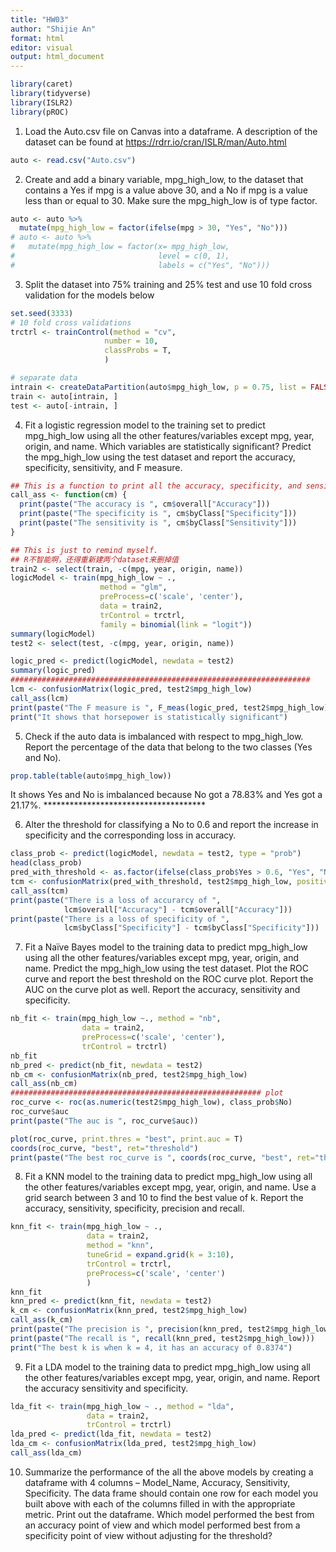 ```yaml
---
title: "HW03"
author: "Shijie An"
format: html
editor: visual
output: html_document
---
```


```r
library(caret)
library(tidyverse)
library(ISLR2)
library(pROC)
```

1.  Load the Auto.csv file on Canvas into a dataframe. A description of the dataset can be found at [[https://rdrr.io/cran/ISLR/man/Auto.html]{.underline}](https://rdrr.io/cran/ISLR/man/Auto.html)

```r
auto <- read.csv("Auto.csv")
```

2.  Create and add a binary variable, mpg_high_low, to the dataset that contains a Yes if mpg is a value above 30, and a No if mpg is a value less than or equal to 30. Make sure the mpg_high_low is of type factor.

```r
auto <- auto %>%
  mutate(mpg_high_low = factor(ifelse(mpg > 30, "Yes", "No")))
# auto <- auto %>%
#   mutate(mpg_high_low = factor(x= mpg_high_low, 
#                                level = c(0, 1), 
#                                labels = c("Yes", "No")))
```

3.  Split the dataset into 75% training and 25% test and use 10 fold cross validation for the models below

```r
set.seed(3333)
# 10 fold cross validations 
trctrl <- trainControl(method = "cv",
                     number = 10,
                     classProbs = T,
                     )

# separate data
intrain <- createDataPartition(auto$mpg_high_low, p = 0.75, list = FALSE)
train <- auto[intrain, ]
test <- auto[-intrain, ]

```

4.  Fit a logistic regression model to the training set to predict mpg_high_low using all the other features/variables except mpg, year, origin, and name. Which variables are statistically significant? Predict the mpg_high_low using the test dataset and report the accuracy, specificity, sensitivity, and F measure.
```r
## This is a function to print all the accuracy, specificity, and sensitivity. 
call_ass <- function(cm) {
  print(paste("The accuracy is ", cm$overall["Accuracy"]))
  print(paste("The specificity is ", cm$byClass["Specificity"]))
  print(paste("The sensitivity is ", cm$byClass["Sensitivity"]))
}
```

```r
## This is just to remind myself. 
## R不智能啊，还得重新建两个dataset来删掉值
train2 <- select(train, -c(mpg, year, origin, name))
logicModel <- train(mpg_high_low ~ .,
                    method = "glm", 
                    preProcess=c('scale', 'center'),
                    data = train2, 
                    trControl = trctrl, 
                    family = binomial(link = "logit"))
summary(logicModel)
test2 <- select(test, -c(mpg, year, origin, name))

logic_pred <- predict(logicModel, newdata = test2)
summary(logic_pred)
###################################################################
lcm <- confusionMatrix(logic_pred, test2$mpg_high_low)
call_ass(lcm)
print(paste("The F measure is ", F_meas(logic_pred, test2$mpg_high_low))) 
print("It shows that horsepower is statistically significant")
```



5.  Check if the auto data is imbalanced with respect to mpg_high_low. Report the percentage of the data that belong to the two classes (Yes and No).

```r
prop.table(table(auto$mpg_high_low))

```

It shows Yes and No is imbalanced because No got a 78.83% and Yes got a 21.17%.
*************************************

6.  Alter the threshold for classifying a No to 0.6 and report the increase in specificity and the corresponding loss in accuracy.

```r
class_prob <- predict(logicModel, newdata = test2, type = "prob")
head(class_prob)
pred_with_threshold <- as.factor(ifelse(class_prob$Yes > 0.6, "Yes", "No"))
tcm <- confusionMatrix(pred_with_threshold, test2$mpg_high_low, positive = "No")
call_ass(tcm)
print(paste("There is a loss of accurarcy of ", 
            lcm$overall["Accuracy"] - tcm$overall["Accuracy"]))
print(paste("There is a loss of specificity of ", 
            lcm$byClass["Specificity"] - tcm$byClass["Specificity"]))
```


7.  Fit a Naïve Bayes model to the training data to predict mpg_high_low using all the other features/variables except mpg, year, origin, and name. Predict the mpg_high_low using the test dataset. Plot the ROC curve and report the best threshold on the ROC curve plot. Report the AUC on the curve plot as well. Report the accuracy, sensitivity and specificity.

```r
nb_fit <- train(mpg_high_low ~., method = "nb", 
                data = train2,
                preProcess=c('scale', 'center'), 
                trControl = trctrl)
nb_fit
nb_pred <- predict(nb_fit, newdata = test2)
nb_cm <- confusionMatrix(nb_pred, test2$mpg_high_low)
call_ass(nb_cm)
######################################################## plot
roc_curve <- roc(as.numeric(test2$mpg_high_low), class_prob$No)
roc_curve$auc
print(paste("The auc is ", roc_curve$auc))

plot(roc_curve, print.thres = "best", print.auc = T)
coords(roc_curve, "best", ret="threshold")
print(paste("The best roc_curve is ", coords(roc_curve, "best", ret="threshold")))
```


8.  Fit a KNN model to the training data to predict mpg_high_low using all the other features/variables except mpg, year, origin, and name. Use a grid search between 3 and 10 to find the best value of k. Report the accuracy, sensitivity, specificity, precision and recall.

```r
knn_fit <- train(mpg_high_low ~ ., 
                 data = train2, 
                 method = "knn", 
                 tuneGrid = expand.grid(k = 3:10),
                 trControl = trctrl, 
                 preProcess=c('scale', 'center')
                 )
knn_fit
knn_pred <- predict(knn_fit, newdata = test2)
k_cm <- confusionMatrix(knn_pred, test2$mpg_high_low)
call_ass(k_cm)
print(paste("The precision is ", precision(knn_pred, test2$mpg_high_low)))
print(paste("The recall is ", recall(knn_pred, test2$mpg_high_low)))
print("The best k is when k = 4, it has an accuracy of 0.8374")
```


9.  Fit a LDA model to the training data to predict mpg_high_low using all the other features/variables except mpg, year, origin, and name. Report the accuracy sensitivity and specificity.

```r
lda_fit <- train(mpg_high_low ~ ., method = "lda",
                 data = train2, 
                 trControl = trctrl)
lda_pred <- predict(lda_fit, newdata = test2)
lda_cm <- confusionMatrix(lda_pred, test2$mpg_high_low)
call_ass(lda_cm)
```


10. Summarize the performance of the all the above models by creating a dataframe with 4 columns -- Model_Name, Accuracy, Sensitivity, Specificity. The data frame should contain one row for each model you built above with each of the columns filled in with the appropriate metric. Print out the dataframe. Which model performed the best from an accuracy point of view and which model performed best from a specificity point of view without adjusting for the threshold?

```r

```
